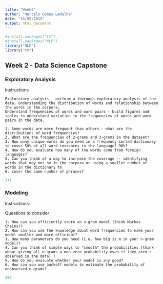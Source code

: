 ```yaml
---
title: "Week2"
author: "Marcelo Gomes Gadelha"
date: "18/09/2019"
output: html_document
---
```


```r

#install.packages("tm")
#install.packages("NLP")
library("NLP")
library("tm")

```

## Week 2 - Data Science Capstone

### Exploratory Analysis

Instructions 

    Exploratory analysis - perform a thorough exploratory analysis of the data, understanding the distribution of words and relationship between the words in the corpora.
    Understand frequencies of words and word pairs - build figures and tables to understand variation in the frequencies of words and word pairs in the data.

    1. Some words are more frequent than others - what are the distributions of word frequencies?
    2. What are the frequencies of 2-grams and 3-grams in the dataset?
    3. How many unique words do you need in a frequency sorted dictionary to cover 50% of all word instances in the language? 90%?
    4. How do you evaluate how many of the words come from foreign languages?
    5. Can you think of a way to increase the coverage -- identifying words that may not be in the corpora or using a smaller number of words in the dictionary to 
    6. cover the same number of phrases?
    

```r

1+1

```

### Modeling

Instructions:

Questions to consider

    1. How can you efficiently store an n-gram model (think Markov Chains)?
    2. How can you use the knowledge about word frequencies to make your model smaller and more efficient?
    3. How many parameters do you need (i.e. how big is n in your n-gram model)?
    4. Can you think of simple ways to "smooth" the probabilities (think about giving all n-grams a non-zero probability even if they aren't observed in the data) ?
    5. How do you evaluate whether your model is any good?
    6. How can you use backoff models to estimate the probability of unobserved n-grams?
    
    
    
```r

2+2

```
    
    
    
    
    
    
    